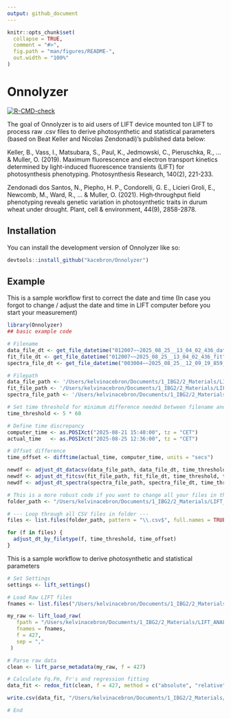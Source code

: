 ```yaml
---
output: github_document
---
```


<!-- README.md is generated from README.Rmd. Please edit that file -->

```r
knitr::opts_chunk$set(
  collapse = TRUE,
  comment = "#>",
  fig.path = "man/figures/README-",
  out.width = "100%"
)
```

# Onnolyzer

<!-- badges: start -->
[![R-CMD-check](https://github.com/kacebron/Onnolyzer/actions/workflows/R-CMD-check.yaml/badge.svg)](https://github.com/kacebron/Onnolyzer/actions/workflows/R-CMD-check.yaml)
<!-- badges: end -->

The goal of Onnolyzer is to aid users of LIFT device mounted ton LIFT to process raw .csv files to derive photosynthetic and statistical parameters (based on Beat Keller and Nicolas Zendonadi)'s published data below:

Keller, B., Vass, I., Matsubara, S., Paul, K., Jedmowski, C., Pieruschka, R., ... & Muller, O. (2019). Maximum fluorescence and electron transport kinetics determined by light-induced fluorescence transients (LIFT) for photosynthesis phenotyping. Photosynthesis Research, 140(2), 221-233.

Zendonadi dos Santos, N., Piepho, H. P., Condorelli, G. E., Licieri Groli, E., Newcomb, M., Ward, R., ... & Muller, O. (2021). High‐throughput field phenotyping reveals genetic variation in photosynthetic traits in durum wheat under drought. Plant, cell & environment, 44(9), 2858-2878.

## Installation

You can install the development version of Onnolyzer like so:

``` r
devtools::install_github("kacebron/Onnolyzer")
```

## Example

This is a sample workflow first to correct the date and time (In case you forgot to change / adjust the date and time in LIFT computer before you start your measurement)

```r
library(Onnolyzer)
## basic example code

# Filename
data_file_dt <- get_file_datetime("012007~~2025_08_25__13_04_02_436_data.csv", "CET")
fit_file_dt <- get_file_datetime("012007~~2025_08_25__13_04_02_436_fit", "CET")
spectra_file_dt <- get_file_datetime("003004~~2025_08_25__12_09_19_859_spectr", "CET")

# Filepath
data_file_path <- '/Users/kelvinacebron/Documents/1_IBG2/2_Materials/LIFT_ANALYSIS/Sample_data/TimeCorrectionNeeded/012007~~2025_08_25__13_04_02_436_data.csv'
fit_file_path <- '/Users/kelvinacebron/Documents/1_IBG2/2_Materials/LIFT_ANALYSIS/Sample_data/TimeCorrectionNeeded/012007~~2025_08_25__13_04_02_436_fit.csv'
spectra_file_path <- '/Users/kelvinacebron/Documents/1_IBG2/2_Materials/LIFT_ANALYSIS/Sample_data/TimeCorrectionNeeded/003004~~2025_08_25__12_09_19_859_spectr.csv'

# Set time threshold for minimum difference needed between filename and content
time_threshold <- 5 * 60

# Define time discrepancy
computer_time <- as.POSIXct("2025-08-21 15:48:00", tz = "CET")
actual_time   <- as.POSIXct("2025-08-25 12:36:00", tz = "CET")

# Offset difference
time_offset <- difftime(actual_time, computer_time, units = "secs")

newdf <- adjust_dt_datacsv(data_file_path, data_file_dt, time_threshold, time_offset)
newdf <- adjust_dt_fitcsv(fit_file_path, fit_file_dt, time_threshold, time_offset)
newdf <- adjust_dt_spectra(spectra_file_path, spectra_file_dt, time_threshold, time_offset)

# This is a more robust code if you want to change all your files in the folder (works only on a single date)
folder_path <- "/Users/kelvinacebron/Documents/1_IBG2/2_Materials/LIFT_ANALYSIS/Sample_data/TimeCorrectionNeeded"

# --- Loop through all CSV files in folder ---
files <- list.files(folder_path, pattern = "\\.csv$", full.names = TRUE)

for (f in files) {
  adjust_dt_by_filetype(f, time_threshold, time_offset)
}


```

This is a sample workflow to derive photosynthetic and statistical parameters 
```r
# Set Settings
settings <- lift_settings()

# Load Raw LIFT files
fnames <- list.files("/Users/kelvinacebron/Documents/1_IBG2/2_Materials/LIFT_ANALYSIS/Sample_data/TimeCorrectionNeeded", pattern = "_data.csv")

my_raw <- lift_load_raw(
   fpath = "/Users/kelvinacebron/Documents/1_IBG2/2_Materials/LIFT_ANALYSIS/Sample_data/TimeCorrectionNeeded",
   fnames = fnames,
   f = 427,
   sep = ","
 )

# Parse raw data
clean <- lift_parse_metadata(my_raw, f = 427)

# Calculate Fq.Fm, Fr's and regression fitting
data_fit <- redox_fit(clean, f = 427, method = c("absolute", "relative"), regression = TRUE)

write.csv(data_fit, "/Users/kelvinacebron/Documents/1_IBG2/2_Materials/LIFT_ANALYSIS/Sample_output/sample_output_package.csv")

# End
```


